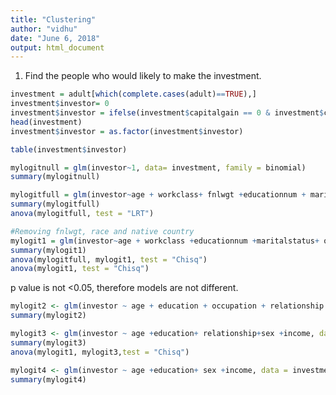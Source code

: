 ```yaml
---
title: "Clustering"
author: "vidhu"
date: "June 6, 2018"
output: html_document
---
```

1)	Find the people who would likely to make the investment.
```r
investment = adult[which(complete.cases(adult)==TRUE),]
investment$investor= 0
investment$investor = ifelse(investment$capitalgain == 0 & investment$capitalloss == 0, 0, 1)
head(investment)
investment$investor = as.factor(investment$investor)

```

```r
table(investment$investor)

```

```r

mylogitnull = glm(investor~1, data= investment, family = binomial)
summary(mylogitnull)
```
```r

mylogitfull = glm(investor~age + workclass+ fnlwgt +educationnum + maritalstatus +occupation +relationship+ race +sex +hoursperweek_cat + nativecountry +income, investment, family = binomial)
summary(mylogitfull)
anova(mylogitfull, test = "LRT")
```


```r
#Removing fnlwgt, race and native country
mylogit1 = glm(investor~age + workclass +educationnum +maritalstatus+ occupation +relationship +sex +hoursperweek + income , investment, family = binomial, x=TRUE)
summary(mylogit1)
anova(mylogitfull, mylogit1, test = "Chisq")
anova(mylogit1, test = "Chisq")
```
p value is not <0.05, therefore models are not different.


```r

mylogit2 <- glm(investor ~ age + education + occupation + relationship +sex, data = investment, family = "binomial")
summary(mylogit2)
```


```r

mylogit3 <- glm(investor ~ age +education+ relationship+sex +income, data = investment, family = "binomial")
summary(mylogit3)
anova(mylogit1, mylogit3,test = "Chisq")
```

```r

mylogit4 <- glm(investor ~ age +education+ sex +income, data = investment, family = "binomial")
summary(mylogit4)
```
